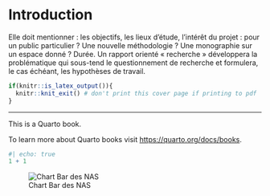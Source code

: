 # Introduction

Elle doit mentionner : les objectifs, les lieux d'étude, l'intérêt du projet : pour un public particulier
? Une nouvelle méthodologie ? Une monographie sur un espace donné ? Durée.
Un rapport orienté « recherche » développera la problématique qui sous-tend le questionnement
de recherche et formulera, le cas échéant, les hypothèses de travail.


```r
if(knitr::is_latex_output()){
  knitr::knit_exit() # don't print this cover page if printing to pdf
}
```

-----

This is a Quarto book.

To learn more about Quarto books visit <https://quarto.org/docs/books>.

```r
#| echo: true
1 + 1
```

![Chart Bar des NAS](figures/bar_classify_Del_29_04_22_17h.png)
